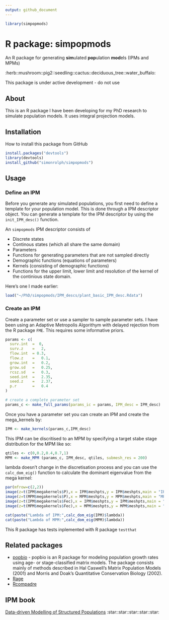 ```yaml
---
output: github_document
---
```


```r
library(simpopmods)

```

# R package: simpopmods

An R package for generating **sim**ulated **pop**ulation **mod**els (IPMs and MPMs)

:herb::mushroom::pig2::seedling::cactus::deciduous_tree::water_buffalo:

This package is under active development - do not use

## About

This is an R package I have been developing for my PhD research to simulate population models. It uses integral projection models.

## Installation

How to install this package from GitHub

```r
install.packages("devtools")
library(devtools)
install_github("simonrolph/simpopmods")

```

## Usage

### Define an IPM

Before you generate any simulated populations, you first need to define a template for your population model. This is done through a IPM descriptor object. You can generate a template for the IPM descriptor by using the `init_IPM_desc()` function.

An `simpopmods` IPM descriptor consists of

 * Discrete states
 * Continous states (which all share the same domain)
 * Parameters
 * Functions for generating parameters that are not sampled directly
 * Demographic functions (equations of parameters)
 * Kernels (consisting of demographic functions)
 * Functions for the upper limit, lower limit and resolution of the kernel of the continious state domain.
 
Here's one I made earlier:
 
```r
load("~/PhD/simpopmods/IPM_descs/plant_basic_IPM_desc.Rdata")
```
 
### Create an IPM

Create a parameter set or use a sampler to sample parameter sets. I have been using an Adaptive Metropolis Algorithym with delayed rejection from the R package `FME`. This requires some informative priors.

```r
params <- c(
  surv.int  =  0,
  surv.z    =   2,
  flow.int  = 0.3,
  flow.z    =   0.1,
  grow.int  =   0.2,
  grow.sd   =   0.25,
  rcsz.sd   =   0.3,
  seed.int  =   2.35,
  seed.z    =   2.37,
  p.r       =   0.4
)

# create a complete parameter set
params_c <- make_full_params(params_ic = params, IPM_desc = IPM_desc)
```

Once you have a parameter set you can create an IPM and create the mega_kernels by:



```r
IPM <- make_kernels(params_c,IPM_desc)
```

This IPM can be discritised to an MPM by specifying a target stabe stage distribution for the MPM like so:

```r
qtiles <- c(0,0.2,0.4,0.7,1)
MPM <- make_MPM (params_c, IPM_desc, qtiles, submesh_res = 200)
```

lambda doesn't change in the discretisation process and you can use the `calc_dom_eig()` function to calculate the dominant eigenvalue from the mega kernel:

```r
par(mfrow=c(2,2))
image(z=t(IPM$megakernels$P),x = IPM$meshpts,y = IPM$meshpts,main = "IPM growth/survival kernel",xlab = "size",ylab = "size at t+1")
image(z=t(MPM$megakernels$P),x = MPM$meshpts,y = MPM$meshpts,main = "MPM growth/survival kernel",xlab = "size",ylab = "size at t+1")
image(z=t(IPM$megakernels$Fec),x = IPM$meshpts,y = IPM$meshpts,main = "IPM fecundity kernel",xlab = "size",ylab = "size at t+1")
image(z=t(MPM$megakernels$Fec),x = MPM$meshpts,y = MPM$meshpts,main = "MPM fecundity kernel",xlab = "size",ylab = "size at t+1")
```

```r
cat(paste("Lambda of IPM:",calc_dom_eig(IPM)$lambda))
cat(paste("Lambda of MPM:",calc_dom_eig(MPM)$lambda))
```

This R package has tests inplemented with R package `testthat`


## Related packages

 * [popbio](https://github.com/cstubben/popbio) - popbio is an R package for modeling population growth rates using age- or stage-classified matrix models. The package consists mainly of methods described in Hal Caswell's Matrix Population Models (2001) and Morris and Doak's Quantitative Conservation Biology (2002).
 * [Rage](https://github.com/jonesor/Rage)
 * [Rcompadre](https://github.com/jonesor/Rcompadre)

## IPM book

[Data-driven Modelling of Structured Populations](http://www.springer.com/gb/book/9783319288918) :star::star::star::star::star: 

